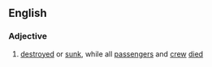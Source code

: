 ==English==

===Adjective===
{{en-adj|head=[[lost]] with all [[hand]]s|-}}

# {{context|nautical|lang=en}} [[destroyed]] or [[sunk]], while all [[passenger]]s and [[crew]] [[died]]